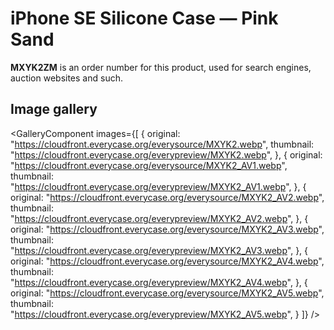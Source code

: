 
# iPhone SE Silicone Case — Pink Sand

<Callout type='info' emoji='👉🏻'>**MXYK2ZM** is an order number for this product, used for search engines, auction websites and such.</Callout>

## Image gallery

<GalleryComponent
    images={[
      {
        original: "https://cloudfront.everycase.org/everysource/MXYK2.webp",
        thumbnail: "https://cloudfront.everycase.org/everypreview/MXYK2.webp",
      },
      {
        original: "https://cloudfront.everycase.org/everysource/MXYK2_AV1.webp",
        thumbnail: "https://cloudfront.everycase.org/everypreview/MXYK2_AV1.webp",
      },
      {
        original: "https://cloudfront.everycase.org/everysource/MXYK2_AV2.webp",
        thumbnail: "https://cloudfront.everycase.org/everypreview/MXYK2_AV2.webp",
      },
      {
        original: "https://cloudfront.everycase.org/everysource/MXYK2_AV3.webp",
        thumbnail: "https://cloudfront.everycase.org/everypreview/MXYK2_AV3.webp",
      },
      {
        original: "https://cloudfront.everycase.org/everysource/MXYK2_AV4.webp",
        thumbnail: "https://cloudfront.everycase.org/everypreview/MXYK2_AV4.webp",
      },
      {
        original: "https://cloudfront.everycase.org/everysource/MXYK2_AV5.webp",
        thumbnail: "https://cloudfront.everycase.org/everypreview/MXYK2_AV5.webp",
      }
    ]}
  />
